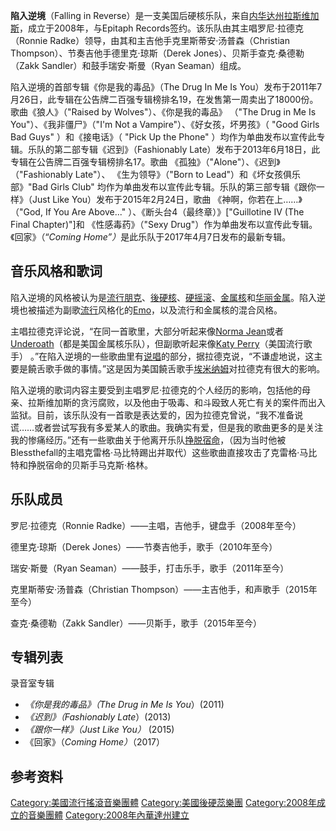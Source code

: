 {{Infobox musical artist
| background      = group_or_band
| image           = Falling in Reverse Chicago 2015.jpg
| landscape       = yes
| caption         = 2015年的陷入逆境
| alias           = <!--由于版权原因，FIR不是Falling in Reverse的别称，只是缩写词。-->
| origin          = 美国[[内华达州|内华达州]][[拉斯维加斯|拉斯维加斯]]
| genre           = <!-- All are sourced on the 'Musical style' section -->{{flatlist|
*[[流行朋克|流行朋克]]
*[[後硬核|後硬核]]
*[[硬摇滚|硬摇滚]]
*[[金屬蕊|金属核]]
*[[華麗金屬|华丽金属]]
}}
| years_active    = 2008至今
| label           = [[Epitaph_Records|Epitaph]]
| associated_acts = [[掙脫宿命合唱團|掙脫宿命合唱團]], [[Black_Veil_Brides|Black Veil Brides]], [[Get_Scared|Get Scared]], [[XO_Stereo|XO Stereo]]
| website         = {{URL|http://www.fallinginreverse.com/}}
| current_members = 
*罗尼·拉德克([[Ronnie_Radke|Ronnie Radke]])
*德里克·琼斯（Derek Jones）
*瑞安·斯曼（[[Ryan_Seaman|Ryan Seaman]]）
*查克·桑德勒（Zakk Sandler）
*克里斯蒂安·汤普森（Christian Thompson）
| past_members    = 
* Anthony Avila
* Gilbert Catalano
* Nick Rich
* [[Nason_Schoeffler|Nason Schoeffler]]
* [[Jacky_Vincent|Jacky Vincent]]
* Oscar Garcia
* Khaled Biersack
* [[Scott_Gee|Scott Gee]]
* [[Mika_Horiuchi|Mika Horiuchi]]
* Ron Ficarro
* [[Max_Green|Max Green]]
}}

'''陷入逆境'''（Falling in Reverse）是一支美国后硬核乐队，来自[[内华达州|内华达州]][[拉斯维加斯|拉斯维加斯]]，成立于2008年，与Epitaph Records签约。该乐队由其主唱罗尼·拉德克（Ronnie Radke）领导，由其和主吉他手克里斯蒂安·汤普森（Christian Thompson）、节奏吉他手德里克·琼斯（Derek Jones）、贝斯手查克·桑德勒（Zakk Sandler）和鼓手瑞安·斯曼（Ryan Seaman）组成。

陷入逆境的首部专辑《你是我的毒品》（The Drug In Me Is You）发布于2011年7月26日，此专辑在公告牌二百强专辑榜排名19，在发售第一周卖出了18000份。歌曲《狼人》（"Raised by Wolves"）、《你是我的毒品》 （"The Drug in Me Is You"）、《我非僵尸》（"I'm Not a Vampire"）、《好女孩，坏男孩》（ "Good Girls Bad Guys" ）和《接电话》（ "Pick Up the Phone" ）均作为单曲发布以宣传此专辑。乐队的第二部专辑《迟到》（Fashionably Late）发布于2013年6月18日，此专辑在公告牌二百强专辑榜排名17。歌曲 《孤独》（"Alone"）、《迟到》（"Fashionably Late"）、 《生为领导》（"Born to Lead"）和《坏女孩俱乐部》"Bad Girls Club" 均作为单曲发布以宣传此专辑。乐队的第三部专辑《跟你一样》（Just Like You）发布于2015年2月24日，歌曲 《神啊，你若在上……》（"God, If You Are Above..." ）、《断头台4（最终章）》["Guillotine IV (The Final Chapter)"]和 《性感毒药》（"Sexy Drug"）作为单曲发布以宣传此专辑。《回家》（“''Coming Home”）''是此乐队于2017年4月7日发布的最新专辑。

== 音乐风格和歌词 ==
陷入逆境的风格被认为是[[流行朋克|流行朋克]]、[[後硬核|後硬核]]、[[硬摇滚|硬摇滚]]、[[金屬蕊|金属核]]和[[華麗金屬|华丽金属]]。陷入逆境也被描述为副歌[[流行_(音樂類型)|流行]]风格化的[[Emo|Emo]]，以及流行和金属核的混合风格。

主唱拉德克评论说，“在同一首歌里，大部分听起来像[[Norma_Jean|Norma Jean]]或者[[Underoath|Underoath]]（都是美国金属核乐队），但副歌听起来像[[Katy_Perry|Katy Perry]]（美国流行歌手） 。”在陷入逆境的一些歌曲里有[[饒舌|说唱]]的部分，据拉德克说，“不谦虚地说，这主要是饒舌歌手做的事情。”这是因为美国饒舌歌手[[埃米纳姆|埃米纳姆]]对拉德克有很大的影响。

陷入逆境的歌词内容主要受到主唱罗尼·拉德克的个人经历的影响，包括他的母亲、拉斯维加斯的贪污腐败，以及他由于吸毒、和斗殴致人死亡有关的案件而出入监狱。目前，该乐队没有一首歌是表达爱的，因为拉德克曾说，“我不准备说谎……或者尝试写我有多爱某人的歌曲。我确实有爱，但是我的歌曲更多的是关注我的惨痛经历。”还有一些歌曲关于他离开乐队[[掙脫宿命合唱團|挣脱宿命]]，（因为当时他被Blessthefall的主唱克雷格·马比特踢出并取代）这些歌曲直接攻击了克雷格·马比特和挣脱宿命的贝斯手马克斯·格林。

== 乐队成员 ==
罗尼·拉德克（Ronnie Radke）——主唱，吉他手，键盘手（2008年至今）

德里克·琼斯（Derek Jones）——节奏吉他手，歌手（2010年至今）

瑞安·斯曼（Ryan Seaman）——鼓手，打击乐手，歌手（2011年至今）

克里斯蒂安·汤普森（Christian Thompson）——主吉他手，和声歌手（2015年至今）

查克·桑德勒（Zakk Sandler）——贝斯手，歌手（2015年至今）

== 专辑列表 ==
录音室专辑
* ''《你是我的毒品》（The Drug in Me Is You''）(2011)
* ''《迟到》（Fashionably Late''）(2013)
* ''《跟你一样》（Just Like You）'' (2015)
* 《回家》（''Coming Home）''（2017）

== 参考资料 ==
{{Reflist|30em}}
[[Category:美國流行搖滾音樂團體|Category:美國流行搖滾音樂團體]]
[[Category:美國後硬蕊樂團|Category:美國後硬蕊樂團]]
[[Category:2008年成立的音樂團體|Category:2008年成立的音樂團體]]
[[Category:2008年內華達州建立|Category:2008年內華達州建立]]